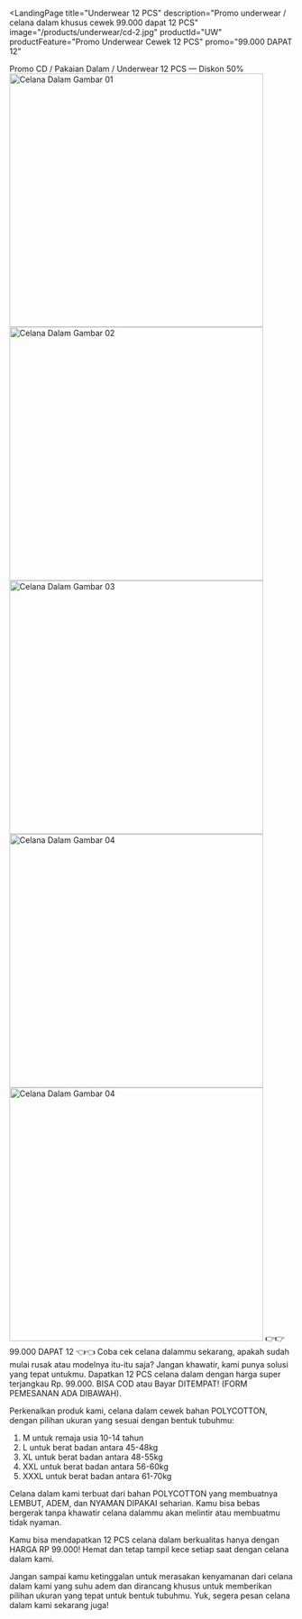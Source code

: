 
<LandingPage
  title="Underwear 12 PCS"
  description="Promo underwear / celana dalam khusus cewek 99.000 dapat 12 PCS"
  image="/products/underwear/cd-2.jpg"
  productId="UW"
  productFeature="Promo Underwear Cewek 12 PCS"
  promo="99.000 DAPAT 12"
>

<Fragment slot="headline">
  Promo CD /
  <span class="sm:block lg:hidden"></span>
  Pakaian Dalam /
  <span class="sm:block lg:hidden"></span>
  Underwear
</Fragment>

<Fragment slot="subheadline">
  12 PCS &mdash; Diskon <span class="text-rose-600">50%</span>
</Fragment>

<Fragment slot="image-1">
  <Image format="webp" src="/products/underwear/cd-1.jpg" width="450" height="450" quality="99" alt="Celana Dalam Gambar 01" />
  <Image format="webp" src="/products/underwear/cd-2.jpg" width="450" height="450" quality="99" alt="Celana Dalam Gambar 02" />
  <Image format="webp" src="/products/underwear/cd-3.jpg" width="450" height="450" quality="99" alt="Celana Dalam Gambar 03" />
</Fragment>

<Fragment slot="image-2">
  <Image format="webp" src="/products/underwear/cd-4.jpg" width="450" height="450" quality="99" alt="Celana Dalam Gambar 04" />
  <Image format="webp" src="/products/underwear/cd-5.jpg" width="450" height="450" quality="99" alt="Celana Dalam Gambar 04" />
</Fragment>

<Fragment slot="promo">
  <span class="hidden lg:inline">👉👉</span>
  99.000 DAPAT 12
  <span class="hidden lg:inline">👈👈</span>
</Fragment>

<Fragment slot="article">
  Coba cek celana dalammu sekarang, apakah sudah mulai rusak atau modelnya itu-itu saja? Jangan khawatir, kami punya solusi yang tepat untukmu. Dapatkan 12 PCS celana dalam dengan harga super terjangkau <span class="underline font-bold text-red-700" >Rp. 99.000. BISA COD atau Bayar DITEMPAT!</span > (FORM PEMESANAN ADA DIBAWAH).

  Perkenalkan produk kami, celana dalam cewek bahan <span class="underline font-bold text-red-700">POLYCOTTON</span >, dengan pilihan ukuran yang sesuai dengan bentuk tubuhmu:

  <ol class="list-disc pl-4">
    <li>M untuk remaja usia 10-14 tahun</li>
    <li>L untuk berat badan antara 45-48kg</li>
    <li>XL untuk berat badan antara 48-55kg</li>
    <li>XXL untuk berat badan antara 56-60kg</li>
    <li>XXXL untuk berat badan antara 61-70kg</li>
  </ol>

  Celana dalam kami terbuat dari bahan <span class="underline font-bold text-red-700">POLYCOTTON</span > yang membuatnya <span class="underline font-bold text-red-700" >LEMBUT, ADEM, dan NYAMAN DIPAKAI</span > seharian. Kamu bisa bebas bergerak tanpa khawatir celana dalammu akan melintir atau membuatmu tidak nyaman.

  Kamu bisa mendapatkan 12 PCS celana dalam berkualitas hanya dengan HARGA RP 99.000! Hemat dan tetap tampil kece setiap saat dengan celana dalam kami.

  Jangan sampai kamu ketinggalan untuk merasakan kenyamanan dari celana dalam kami yang suhu adem dan dirancang khusus untuk memberikan pilihan ukuran yang tepat untuk bentuk tubuhmu. Yuk, segera pesan celana dalam kami sekarang juga!
</Fragment>
</LandingPage>
